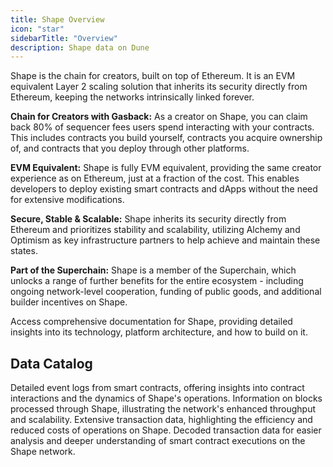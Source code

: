 ```yaml
---
title: Shape Overview
icon: "star"
sidebarTitle: "Overview"
description: Shape data on Dune
---
```


Shape is the chain for creators, built on top of Ethereum. It is an EVM equivalent Layer 2 scaling solution that inherits its security directly from Ethereum, keeping the networks intrinsically linked forever.

**Chain for Creators with Gasback:**
As a creator on Shape, you can claim back 80% of sequencer fees users spend interacting with your contracts. This includes contracts you build yourself, contracts you acquire ownership of, and contracts that you deploy through other platforms.

**EVM Equivalent:**
Shape is fully EVM equivalent, providing the same creator experience as on Ethereum, just at a fraction of the cost. This enables developers to deploy existing smart contracts and dApps without the need for extensive modifications.

**Secure, Stable & Scalable:**
Shape inherits its security directly from Ethereum and prioritizes stability and scalability, utilizing Alchemy and Optimism as key infrastructure partners to help achieve and maintain these states.

**Part of the Superchain:**
Shape is a member of the Superchain, which unlocks a range of further benefits for the entire ecosystem - including ongoing network-level cooperation, funding of public goods, and additional builder incentives on Shape.

<CardGroup cols={1}>
  <Card title="Shape documentation" icon="link" href="https://docs.shape.network/documentation/introduction">
    Access comprehensive documentation for Shape, providing detailed insights into its technology, platform architecture, and how to build on it.
  </Card>
</CardGroup>

## Data Catalog

<CardGroup cols={2}>
  <Card title="Logs" icon="bolt" href="./raw/logs">
    Detailed event logs from smart contracts, offering insights into contract interactions and the dynamics of Shape's operations.
  </Card>
  <Card title="Blocks" icon="cubes" href="./raw/blocks">
    Information on blocks processed through Shape, illustrating the network's enhanced throughput and scalability.
  </Card>
  <Card title="Transactions" icon="message-arrow-up" href="./raw/transactions">
    Extensive transaction data, highlighting the efficiency and reduced costs of operations on Shape.
  </Card>
  <Card title="decoded" icon="file" href="./decoded/overview">
    Decoded transaction data for easier analysis and deeper understanding of smart contract executions on the Shape network.
  </Card>
</CardGroup>

